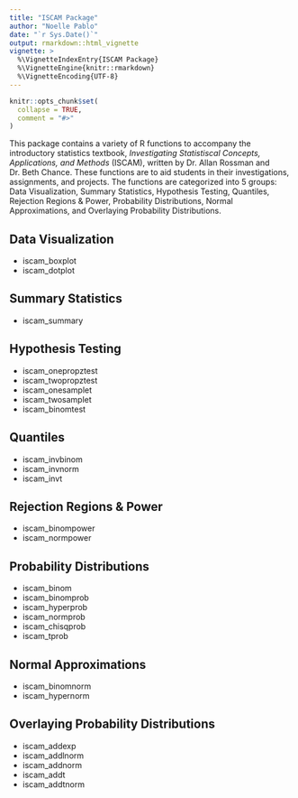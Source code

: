 ```yaml
---
title: "ISCAM Package"
author: "Noelle Pablo"
date: "`r Sys.Date()`"
output: rmarkdown::html_vignette
vignette: >
  %\VignetteIndexEntry{ISCAM Package}
  %\VignetteEngine{knitr::rmarkdown}
  %\VignetteEncoding{UTF-8}
---
```


```r
knitr::opts_chunk$set(
  collapse = TRUE,
  comment = "#>"
)
```

This package contains a variety of R functions to accompany the introductory statistics textbook, _Investigating Statistiscal Concepts, Applications, and Methods_ (ISCAM), written by Dr. Allan Rossman and Dr. Beth Chance. These functions are to aid students in their investigations, assignments, and projects. The functions are categorized into 5 groups: Data Visualization, Summary Statistics, Hypothesis Testing, Quantiles, Rejection Regions & Power, Probability Distributions, Normal Approximations, and Overlaying Probability Distributions.

## Data Visualization
- iscam_boxplot
- iscam_dotplot

## Summary Statistics
- iscam_summary

## Hypothesis Testing
- iscam_onepropztest
- iscam_twopropztest
- iscam_onesamplet
- iscam_twosamplet
- iscam_binomtest

## Quantiles
- iscam_invbinom
- iscam_invnorm
- iscam_invt

## Rejection Regions & Power
- iscam_binompower
- iscam_normpower

## Probability Distributions
- iscam_binom
- iscam_binomprob
- iscam_hyperprob
- iscam_normprob
- iscam_chisqprob
- iscam_tprob

## Normal Approximations
- iscam_binomnorm
- iscam_hypernorm

## Overlaying Probability Distributions
- iscam_addexp
- iscam_addlnorm
- iscam_addnorm
- iscam_addt
- iscam_addtnorm